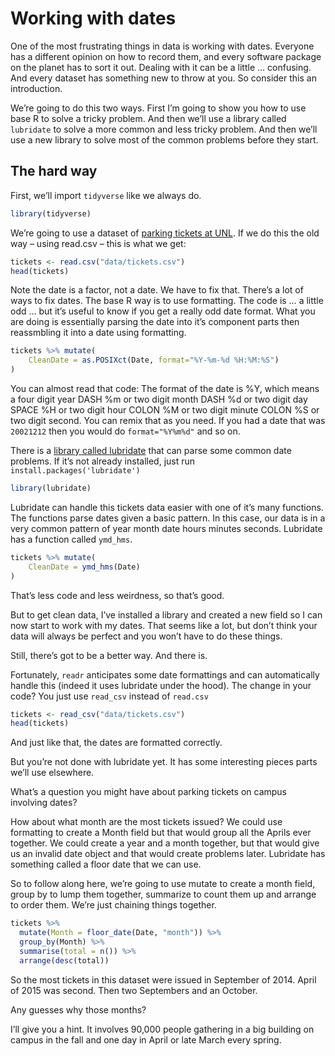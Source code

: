 # Working with dates

One of the most frustrating things in data is working with dates. Everyone has a different opinion on how to record them, and every software package on the planet has to sort it out. Dealing with it can be a little ... confusing. And every dataset has something new to throw at you. So consider this an introduction. 

We're going to do this two ways. First I'm going to show you how to use base R to solve a tricky problem. And then we'll use a library called `lubridate` to solve a more common and less tricky problem. And then we'll use a new library to solve most of the common problems before they start. 

## The hard way

First, we'll import `tidyverse` like we always do.

```r
library(tidyverse)
```

We're going to use a dataset of [parking tickets at UNL](https://unl.box.com/s/3c5kx2i5iouc52ty46k4js412u48yajr). If we do this the old way -- using read.csv -- this is what we get:

```r
tickets <- read.csv("data/tickets.csv")
head(tickets)
```
Note the date is a factor, not a date. We have to fix that. There's a lot of ways to fix dates. The base R way is to use formatting. The code is ... a little odd ... but it's useful to know if you get a really odd date format. What you are doing is essentially parsing the date into it's component parts then reassmbling it into a date using formatting. 

```r
tickets %>% mutate(
    CleanDate = as.POSIXct(Date, format="%Y-%m-%d %H:%M:%S")
)
```

You can almost read that code: The format of the date is %Y, which means a four digit year DASH %m or two digit month DASH %d or two digit day SPACE %H or two digit hour COLON %M or two digit minute COLON %S or two digit second. You can remix that as you need. If you had a date that was `20021212` then you would do `format="%Y%m%d"` and so on. 

There is a [library called lubridate](https://cran.r-project.org/web/packages/lubridate/vignettes/lubridate.html) that can parse some common date problems. If it's not already installed, just run `install.packages('lubridate')`

```r
library(lubridate)
```

Lubridate can handle this tickets data easier with one of it's many functions. The functions parse dates given a basic pattern. In this case, our data is in a very common pattern of year month date hours minutes seconds. Lubridate has a function called `ymd_hms`.

```r
tickets %>% mutate(
    CleanDate = ymd_hms(Date)
)
```
That's less code and less weirdness, so that's good. 

But to get clean data, I've installed a library and created a new field so I can now start to work with my dates. That seems like a lot, but don't think your data will always be perfect and you won't have to do these things. 

Still, there's got to be a better way. And there is. 

Fortunately, `readr` anticipates some date formattings and can automatically handle this (indeed it uses lubridate under the hood). The change in your code? You just use `read_csv` instead of `read.csv`

```r
tickets <- read_csv("data/tickets.csv")
head(tickets)
```

And just like that, the dates are formatted correctly. 

But you're not done with lubridate yet. It has some interesting pieces parts we'll use elsewhere. 

What's a question you might have about parking tickets on campus involving dates? 

How about what month are the most tickets issued? We could use formatting to create a Month field but that would group all the Aprils ever together. We could create a year and a month together, but that would give us an invalid date object and that would create problems later. Lubridate has something called a floor date that we can use. 

So to follow along here, we're going to use mutate to create a month field, group by to lump them together, summarize to count them up and arrange to order them. We're just chaining things together. 

```r
tickets %>% 
  mutate(Month = floor_date(Date, "month")) %>% 
  group_by(Month) %>% 
  summarise(total = n()) %>%
  arrange(desc(total))
```

So the most tickets in this dataset were issued in September of 2014. April of 2015 was second. Then two Septembers and an October. 

Any guesses why those months? 

I'll give you a hint. It involves 90,000 people gathering in a big building on campus in the fall and one day in April or late March every spring.
